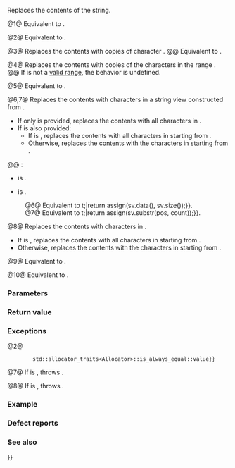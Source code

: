 {{cpp/string/basic_string/title|assign}}
{{cpp/string/basic_string/navbar}}
{{dcl begin}}
{{dcla|num=1|constexpr=c++20|
basic_string&amp; assign( const basic_string&amp; str );
}}
{{dcla|num=2|since=c++11|constexpr=c++20|
basic_string&amp; assign( basic_string&amp;&amp; str ) noexcept(/* see below */);
}}
{{dcla|num=3|constexpr=c++20|
basic_string&amp; assign( size_type count, CharT ch );
}}
{{dcla|num=4|constexpr=c++20|
basic_string&amp; assign( const CharT* s, size_type count );
}}
{{dcla|num=5|constexpr=c++20|
basic_string&amp; assign( const CharT* s );
}}
{{dcla|num=6|since=c++17|constexpr=c++20|
template&lt; class SV &gt;
basic_string&amp; assign( const SV&amp; t );
}}
{{dcla|num=7|since=c++17|constexpr=c++20|1=
template&lt; class SV &gt;
basic_string&amp; assign( const SV&amp; t,
                      size_type pos, size_type count = npos);
}}
{{dcl rev begin|num=8}}
{{dcl|until=c++14|
basic_string&amp; assign( const basic_string&amp; str,
                      size_type pos, size_type count );
}}
{{dcla|anchor=Version_8|since=c++14|constexpr=c++20|1=
basic_string&amp; assign( const basic_string&amp; str,
                      size_type pos, size_type count = npos);
}}
{{dcl rev end}}
{{dcla|num=9|constexpr=c++20|
template&lt; class InputIt &gt;
basic_string&amp; assign( InputIt first, InputIt last );
}}
{{dcla|num=10|since=c++11|constexpr=c++20|
basic_string&amp; assign( std::initializer_list&lt;CharT&gt; ilist );
}}
{{dcl end}}

Replaces the contents of the string.

@1@ Equivalent to {{c|1=return *this = str;}}.

@2@ Equivalent to {{c|1=return *this = std::move(str);}}.

@3@ Replaces the contents with {{c|count}} copies of character {{c|ch}}.
@@ Equivalent to {{c|clear(); resize(n, c); return *this;}}.

@4@ Replaces the contents with copies of the characters in the range {{range|s|s + count}}.
@@ If {{range|s|s + count}} is not a [[cpp/iterator#Ranges|valid range]], the behavior is undefined.

@5@ Equivalent to {{c|return assign(s, Traits::length(s));}}.

@6,7@ Replaces the contents with characters in a string view {{c|sv}} constructed from {{c|t}}.
* If only {{c|t}} is provided, replaces the contents with all characters in {{c|sv}}.
* If {{c|pos}} is also provided:
** If {{c|count}} is {{box|{{rlpt|/#Data members|npos}}}}, replaces the contents with all characters in {{c|sv}} starting from {{c|pos}}.
** Otherwise, replaces the contents with the {{c|std::min(count, sv.size() - pos)}} characters in {{c|sv}} starting from {{c|pos}}.
@@ {{cpp/enable if|plural=yes|all following conditions are satisfied}}:
* {{c|std::is_convertible_v&lt;const SV&amp;, std::basic_string_view&lt;CharT, Traits&gt;&gt;}} is {{c|true}}.
* {{c|std::is_convertible_v&lt;const SV&amp;, const CharT*&gt;}} is {{c|false}}.
:@6@ Equivalent to {{c multi|std::basic_string_view&lt;CharT, Traits&gt; sv {{=}} t;|return assign(sv.data(), sv.size());}}.
:@7@ Equivalent to {{c multi|std::basic_string_view&lt;CharT, Traits&gt; sv {{=}} t;|return assign(sv.substr(pos, count));}}.

@8@ Replaces the contents with characters in {{c|str}}.
* If {{c|count}} is {{box|{{rlpt|/#Data members|npos}}}}, replaces the contents with all characters in {{c|str}} starting from {{c|pos}}.
* Otherwise, replaces the contents with the {{c|std::min(count, str.size() - pos)}} characters in {{c|str}} starting from {{c|pos}}.

{{rrev|since=c++20|
@@ Equivalent to {{c multi|return assign(std::basic_string_view&lt;CharT, Traits&gt;|                  (str).substr(pos, count));}}.
}}

@9@ Equivalent to {{c|return assign(basic_string(first, last, get_allocator()));}}.
{{rrev|since=c++11|
{{cpp/enable if|{{tt|InputIt}} satisfies the requirements of {{named req|InputIterator}}}}.
}}

@10@ Equivalent to {{c|return assign(ilist.begin(), ilist.size());}}.

===Parameters===
{{par begin}}
{{par|str|string to be used as source to initialize the characters with}}
{{par|count|size of the resulting string}}
{{par|ch|value to initialize characters of the string with}}
{{par|s|pointer to a character string to use as source to initialize the string with}}
{{par|t|object (convertible to {{lc|std::basic_string_view}}) to initialize the characters of the string with}}
{{par|pos|index of the first character to take}}
{{par|first, last|range to copy the characters from}}
{{par|ilist|{{lc|std::initializer_list}} to initialize the characters of the string with}}
{{par end}}

===Return value===
{{c|*this}}

===Exceptions===
@2@ {{noexcept|std::allocator_traits&lt;Allocator&gt;::
             propagate_on_container_move_assignment::value {{!!}}
         std::allocator_traits&lt;Allocator&gt;::is_always_equal::value}}

{{cpp/string/basic_string/length error note}}

@7@ If {{c|pos &gt; sv.size()}} is {{c|true}}, throws {{lc|std::out_of_range}}.

@8@ If {{c|pos &gt; str.size()}} is {{c|true}}, throws {{lc|std::out_of_range}}.

{{cpp/strong exception safety guarantee}}

===Example===
{{example
|code=
#include &lt;iostream&gt;
#include &lt;iterator&gt;
#include &lt;string&gt;

int main()
{
    std::string s;
    // assign(size_type count, CharT ch)
    s.assign(4, '=');
    std::cout &lt;&lt; s &lt;&lt; '\n'; // "===="
    
    std::string const c("Exemplary");
    // assign(const basic_string&amp; str)
    s.assign(c);
    std::cout &lt;&lt; c &lt;&lt; " == " &lt;&lt; s &lt;&lt; '\n'; // "Exemplary == Exemplary"
    
    // assign(const basic_string&amp; str, size_type pos, size_type count)
    s.assign(c, 0, c.length() - 1);
    std::cout &lt;&lt; s &lt;&lt; '\n'; // "Exemplar";
    
    // assign(basic_string&amp;&amp; str)
    s.assign(std::string("C++ by ") + "example");
    std::cout &lt;&lt; s &lt;&lt; '\n'; // "C++ by example"
    
    // assign(const CharT* s, size_type count)
    s.assign("C-style string", 7);
    std::cout &lt;&lt; s &lt;&lt; '\n'; // "C-style"
    
    // assign(const CharT* s)
    s.assign("C-style\0string");
    std::cout &lt;&lt; s &lt;&lt; '\n'; // "C-style"
    
    char mutable_c_str[] = "C-style string";
    // assign(InputIt first, InputIt last)
    s.assign(std::begin(mutable_c_str), std::end(mutable_c_str) - 1);
    std::cout &lt;&lt; s &lt;&lt; '\n'; // "C-style string"
    
    // assign(std::initializer_list&lt;CharT&gt; ilist)
    s.assign({'C', '-', 's', 't', 'y', 'l', 'e'});
    std::cout &lt;&lt; s &lt;&lt; '\n'; // "C-style"
}
|output=
====
Exemplary == Exemplary
Exemplar
C++ by example
C-style
C-style
C-style string
C-style
}}

===Defect reports===
{{dr list begin}}
{{dr list item|wg=lwg|dr=847|std=C++98|before=there was no exception safety guarantee|after=added strong exception safety guarantee}}
{{dr list item|wg=lwg|dr=2063|std=C++11|before=non-normative note stated that overload {{vl|2}}&lt;br&gt;can be implemented by swapping|after=corrected to require move assignment}}
{{dr list item|wg=lwg|dr=2250|std=C++98|before=the behavior of overload {{vl|8}} was&lt;br&gt;undefined if {{c|pos &gt; str.size()}} is {{c|true}}|after=always throws an exception in this case}}
{{dr list item|wg=lwg|dr=2579|std=C++98|before=overload {{vl|1}} and the copy assignment&lt;br&gt;operator had different effects|after=they have the same effect}}
{{dr list item|wg=lwg|dr=2946|std=C++17|before=overload {{vl|6}} caused ambiguity in some cases|after=avoided by making it a template}}
{{dr list end}}

===See also===
{{dsc begin}}
{{dsc inc|cpp/string/basic_string/dsc assign_range}}
{{dsc inc|cpp/string/basic_string/dsc constructor}}
{{dsc inc|cpp/string/basic_string/dsc operator{{=}}}}
{{dsc end}}

{{langlinks|de|es|fr|it|ja|pl|pt|ru|zh}}